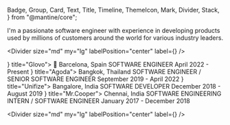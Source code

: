   Badge,
  Group,
  Card,
  Text,
  Title,
  Timeline,
  ThemeIcon,
  Mark,
  Divider,
  Stack,
} from "@mantine/core";


I'm a passionate software engineer with experience in developing products used by millions of customers around the world for various industry leaders.

<Divider
  size="md"
  my="lg"
  labelPosition="center"
  label={<Title order={4}>Experience</Title>}
/>

<Timeline color="lime" active={0} bulletSize={30} lineWidth={1}>
  <Timeline.Item bullet={<IconMapPin size={24} />} title="Glovo">
    <Text color="dimmed" size="sm">
      📍 Barcelona, Spain
    </Text>
    <Text size="sm">SOFTWARE ENGINEER</Text>
    <Text size="xs" mt={4}>
      April 2022 - Present
    </Text>
  </Timeline.Item>
  <Timeline.Item bullet={<IconPlane size={24} />} title="Agoda">
    <Text color="dimmed" size="sm">
      Bangkok, Thailand
    </Text>
    <Text size="sm">SOFTWARE ENGINEER / SENIOR SOFTWARE ENGINEER</Text>
    <Text size="xs" mt={4}>
      September 2019 - April 2022
    </Text>
  </Timeline.Item>
  <Timeline.Item bullet={<IconSend size={24} />} title="Unifize">
    <Text color="dimmed" size="sm">
      Bangalore, India
    </Text>
    <Text size="sm">SOFTWARE DEVELOPER</Text>
    <Text size="xs" mt={4}>
      December 2018 - August 2019
    </Text>
  </Timeline.Item>
  <Timeline.Item bullet={<IconCash size={24} />} title="Mr.Cooper">
    <Text color="dimmed" size="sm">
      Chennai, India
    </Text>
    <Text size="sm">SOFTWARE ENGINEERING INTERN / SOFTWARE ENGINEER</Text>
    <Text size="xs" mt={4}>
      January 2017 - December 2018
    </Text>
  </Timeline.Item>
</Timeline>

<Divider
  size="md"
  my="lg"
  labelPosition="center"
  label={<Title order={4}>Skills</Title>}
/>

<SkillsSection />

